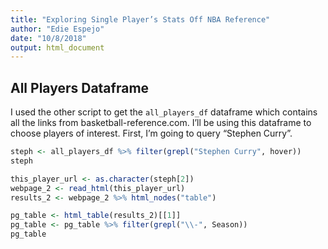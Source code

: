```yaml
---
title: "Exploring Single Player’s Stats Off NBA Reference"
author: "Edie Espejo"
date: "10/8/2018"
output: html_document
---
```


## All Players Dataframe
I used the other script to get the `all_players_df` dataframe which contains all the links from basketball-reference.com. I'll be using this dataframe to choose players of interest. First, I'm going to query "Stephen Curry".

```r
steph <- all_players_df %>% filter(grepl("Stephen Curry", hover))
steph
```

```r
this_player_url <- as.character(steph[2])
webpage_2 <- read_html(this_player_url)
results_2 <- webpage_2 %>% html_nodes("table")

pg_table <- html_table(results_2)[[1]]
pg_table <- pg_table %>% filter(grepl("\\-", Season))
pg_table
```